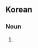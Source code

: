 ==Korean==
{{ko-hanjatab}}

===Noun===
{{ko-noun|hj|hangeul=공포 영화}}

# {{hanja form of|공포 영화|[[horror movie]]}}
